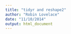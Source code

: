 ```yaml
---
title: "tidyr and reshape2"
author: "Robin Lovelace"
date: "11/10/2014"
output: html_document
---
```



